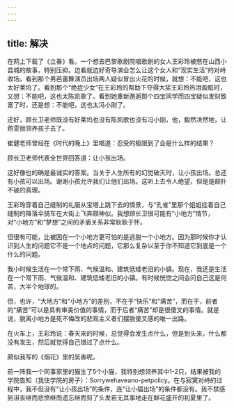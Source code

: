 ```yaml
---
---
---
```

title: 解决
---




在网上下载了《立春》看。一个想去巴黎歌剧院唱歌剧的女人王彩玲被憋在山西小县城的故事，特别压抑。边看就边好奇导演会怎么让这个女人和“现实生活”的对峙收场。看到那个男芭蕾舞演员出场两人疑似冒出火花的时候，就想：不能吧，这也太好莱坞了。看到那个“绝症少女”在王彩玲的帮助下夺得大奖王彩玲热泪盈眶时，又想：不能吧，这也太陈凯歌了。看到她重新邂逅那个四宝同学而四宝疑似发财致富了时，还是想：不能吧，这也太冯小刚了。

还好，顾长卫老师既没有好莱坞也没有陈凯歌也没有冯小刚，他，毅然决然地，让蒋雯丽领养孩子去了。

崔健老师曾经在《时代的晚上》里唱道：忍受的极限到了会是什么样的结果？

顾长卫老师代表全世界回答道：让小孩出场。

这好像也的确是最诚实的答案。当关于人生所有的幻觉破灭时，让小孩出场。总还有小孩可以出场。谢谢小孩允许我们让他们出场。这听上去令人绝望，但是是颠扑不破的真理。

王彩玲穿着自己缝制的礼服从宝塔上跳下去的情景，与“孔雀”里那个姐姐挂着自己缝制的降落伞骑车在大街上飞奔颇神似。我想顾长卫很可能有“小地方”情节，对“小地方”和“梦想”之间的矛盾关系非常耿耿于怀。

但很有可能，比被困在一个小地方更可怕的是逃脱一个小地方。因为那时候你才认识到人生的问题它不是一个地点的问题，它那么复杂以至于你不知道它到底是一个什么的问题。

我小时候生活在一个常下雨、气候温和、建筑低矮老旧的小镇。现在，我还是生活在一个常下雨、气候温和、建筑低矮老旧的小镇。有时候恍惚之间会问自己这是何苦，大半个地球的。

但，也许，“大地方”和“小地方”的差别，不在于“快乐”和“痛苦”，而在于，前者的“痛苦”可以是具有审美价值的事情，而于后者“痛苦”却是很傻叉的事情。就是说，脱离小地方是死不悔改的悲观主义者们摆脱傻叉感的唯一出路。

在火车上，王彩玲说：春天来的时候，总觉得会发生点什么，但是到头来，什么都没有发生，然后就觉得自己错过了点什么。

颇似我写的《烟花》里的吴香呢。

前一阵我一个同事家里的猫生了5个小猫，我特别想领养其中1-2只，结果被我的学院告知（我住学院的房子）：Sorrywehaveano-petpolicy。在与寂寞对峙的过程中，我不但没有“让小孩出场”的条件，连“让小猫出场”的条件都没有。我不禁感到沮丧继而悲愤继而遗忘继而剪了头发若无其事地走在鲜花盛开的初夏里了。